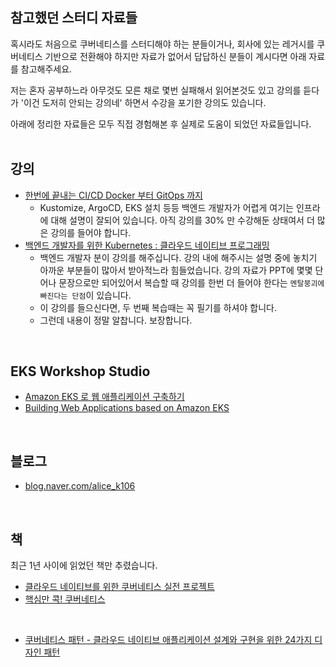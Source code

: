 ## 참고했던 스터디 자료들
혹시라도 처음으로 쿠버네티스를 스터디해야 하는 분들이거나, 회사에 있는 레거시를 쿠버네티스 기반으로 전환해야 하지만 자료가 없어서 답답하신 분들이 계시다면 아래 자료를 참고해주세요. <br/>

저는 혼자 공부하느라 아무것도 모른 채로 몇번 실패해서 읽어본것도 있고  강의를 듣다가 '이건 도저히 안되는 강의네' 하면서 수강을 포기한 강의도 있습니다. <br/>

아래에 정리한 자료들은 모두 직접 경험해본 후 실제로 도움이 되었던 자료들입니다.<br/>
<br/>

## 강의
- [한번에 끝내는 CI/CD Docker 부터 GitOps 까지](https://fastcampus.co.kr/dev_online_cicd)
  - Kustomize, ArgoCD, EKS 설치 등등 백엔드 개발자가 어렵게 여기는 인프라에 대해 설명이 잘되어 있습니다. 아직 강의를 30% 만 수강해둔 상태여서 더 많은 강의를 들어야 합니다.
- [백엔드 개발자를 위한 Kubernetes : 클라우드 네이티브 프로그래밍](https://fastcampus.co.kr/dev_online_k8s)
  - 백엔드 개발자 분이 강의를 해주십니다. 강의 내에 해주시는 설명 중에 놓치기 아까운 부분들이 많아서 받아적느라 힘들었습니다. 강의 자료가 PPT에 몇몇 단어나 문장으로만 되어있어서 복습할 때 강의를 한번 더 들어야 한다는 `멘탈붕괴에 빠진다는 단점`이 있습니다. 
  - 이 강의를 들으신다면, 두 번째 복습때는 꼭 필기를 하셔야 합니다.
  - 그런데 내용이 정말 알찹니다. 보장합니다.
<br/>

## EKS Workshop Studio
- [Amazon EKS 로 웹 애플리케이션 구축하기](https://catalog.us-east-1.prod.workshops.aws/workshops/9c0aa9ab-90a9-44a6-abe1-8dff360ae428/ko-KR)
- [Building Web Applications based on Amazon EKS](https://catalog.us-east-1.prod.workshops.aws/workshops/9c0aa9ab-90a9-44a6-abe1-8dff360ae428/en-US/10-intro)
<br/>

## 블로그
- [blog.naver.com/alice_k106](https://blog.naver.com/alice_k106)
<br/>

## 책
최근 1년 사이에 읽었던 책만 추렸습니다.
- [클라우드 네이티브를 위한 쿠버네티스 실전 프로젝트](https://product.kyobobook.co.kr/detail/S000001758995)
- [핵심만 콕! 쿠버네티스](https://ebook-product.kyobobook.co.kr/dig/epd/ebook/E000002955305)
<br/>

- [쿠버네티스 패턴 - 클라우드 네이티브 애플리케이션 설계와 구현을 위한 24가지 디자인 패턴](https://product.kyobobook.co.kr/detail/S000001932745)
<br/>


